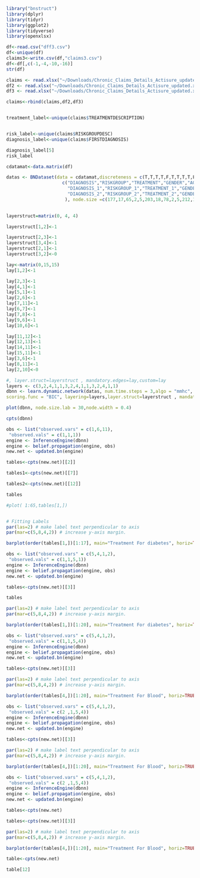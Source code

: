 
```r
library("bnstruct")
library(dplyr)
library(tidyr)
library(ggplot2)
library(tidyverse)
library(openxlsx)

df<-read.csv("dff3.csv")
df<-unique(df)
claims3<-write.csv(df,"claims3.csv")
df<-df[,c(-1,-4,-10,-16)]
str(df)

claims <- read.xlsx("~/Downloads/Chronic_Claims_Details_Actisure_updated.xlsx", sheet =3)
df2 <- read.xlsx("~/Downloads/Chronic_Claims_Details_Actisure_updated.xlsx", sheet =2)
df3 <- read.xlsx("~/Downloads/Chronic_Claims_Details_Actisure_updated.xlsx", sheet =1)

claims<-rbind(claims,df2,df3)


treatment_label<-unique(claims$TREATMENTDESCRIPTION)


risk_label<-unique(claims$RISKGROUPDESC)
diagnosis_label<-unique(claims$FIRSTDIAGNOSIS)
```

```r
diagnosis_label[5]
risk_label
```

```r

cdatamat<-data.matrix(df)

datas <- BNDataset(data = cdatamat,discreteness = c(T,T,T,T,F,T,T,T,T,F,T,T,T,T,F),  num.time.steps = 3, na.string.symbol=NA, variables = 
                     c("DIAGNOSIS","RISKGROUP","TREATMENT","GENDER","AGE",
                       "DIAGNOSIS_1","RISKGROUP_1","TREATMENT_1","GENDER_1","AGE_1",
                       "DIAGNOSIS_2","RISKGROUP_2","TREATMENT_2","GENDER_2","AGE_2"
                      ), node.size =c(177,17,65,2,5,203,18,78,2,5,212,17,83,2,5) )
 
```


```r
layerstruct=matrix(0, 4, 4)

layerstruct[1,2]<-1

layerstruct[2,3]<-1
layerstruct[3,4]<-1
layerstruct[2,1]<-1
layerstruct[3,2]<-0

lay<-matrix(0,15,15)
lay[1,2]<-1

lay[2,3]<-1
lay[4,1]<-1
lay[5,1]<-1
lay[2,6]<-1
lay[7,11]<-1
lay[6,7]<-1
lay[7,8]<-1
lay[9,6]<-1
lay[10,6]<-1

lay[11,12]<-1
lay[12,13]<-1
lay[14,11]<-1
lay[15,11]<-1
lay[3,6]<-1
lay[8,11]<-1
lay[2,10]<-0

#, layer.struct=layerstruct , mandatory.edges=lay,custom=lay
layers <- c(3,2,4,1,1,3,2,4,1,1,3,2,4,1,1)
dbnn <- learn.dynamic.network(datas, num.time.steps = 3,algo = "mmhc",
scoring.func = "BIC", layering=layers,layer.struct=layerstruct , mandatory.edges=lay,custom=lay)


```
```r
plot(dbnn, node.size.lab = 30,node.width = 0.4)
```


```r
cpts(dbnn)
```

```r
obs <- list("observed.vars" = c(1,6,11),
 "observed.vals" = c(1,1,1))
engine <- InferenceEngine(dbnn)
engine <- belief.propagation(engine, obs)
new.net <- updated.bn(engine)

```


```r
tables<-cpts(new.net)[[2]]

tables1<-cpts(new.net)[[7]]

tables2<-cpts(new.net)[[12]]

tables
```




```r
#plot( 1:65,tables[1,])


# Fitting Labels 
par(las=2) # make label text perpendicular to axis
par(mar=c(5,8,4,2)) # increase y-axis margin.

barplot(order(tables[1,])[1:17], main="Treatment For diabetes", horiz=TRUE, names.arg=treatment_label[order(tables[1,])[1:17]])
```

```r
obs <- list("observed.vars" = c(5,4,1,2),
 "observed.vals" = c(1,1,5,1))
engine <- InferenceEngine(dbnn)
engine <- belief.propagation(engine, obs)
new.net <- updated.bn(engine)

tables<-cpts(new.net)[[3]]

tables
```

```r
par(las=2) # make label text perpendicular to axis
par(mar=c(5,8,4,2)) # increase y-axis margin.

barplot(order(tables[1,])[1:20], main="Treatment For diabetes", horiz=TRUE, names.arg=treatment_label[order(tables[1,])[1:20]])
```

```r
obs <- list("observed.vars" = c(5,4,1,2),
 "observed.vals" = c(1,1,5,4))
engine <- InferenceEngine(dbnn)
engine <- belief.propagation(engine, obs)
new.net <- updated.bn(engine)

tables<-cpts(new.net)[[3]]

```

```r
par(las=2) # make label text perpendicular to axis
par(mar=c(5,8,4,2)) # increase y-axis margin.

barplot(order(tables[4,])[1:20], main="Treatment For Blood", horiz=TRUE, names.arg=treatment_label[order(tables[4,])[1:20]])
```

```r
obs <- list("observed.vars" = c(5,4,1,2),
 "observed.vals" = c(2 ,1,5,4))
engine <- InferenceEngine(dbnn)
engine <- belief.propagation(engine, obs)
new.net <- updated.bn(engine)

tables<-cpts(new.net)[[3]]

```

```r
par(las=2) # make label text perpendicular to axis
par(mar=c(5,8,4,2)) # increase y-axis margin.

barplot(order(tables[4,])[1:20], main="Treatment For Blood", horiz=TRUE, names.arg=treatment_label[order(tables[4,])[1:20]])
```
```r

obs <- list("observed.vars" = c(5,4,1,2),
 "observed.vals" = c(2 ,1,5,4))
engine <- InferenceEngine(dbnn)
engine <- belief.propagation(engine, obs)
new.net <- updated.bn(engine)

tables<-cpts(new.net)

```

```r
tables<-cpts(new.net)[[3]]

```

```r
par(las=2) # make label text perpendicular to axis
par(mar=c(5,8,4,2)) # increase y-axis margin.

barplot(order(tables[4,])[1:20], main="Treatment For Blood", horiz=TRUE, names.arg=treatment_label[order(tables[4,])[1:20]])
```
```r
table<-cpts(new.net)
```

```r
table[12]
```

